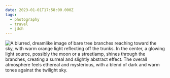 ```yaml
---
date: 2023-01-01T17:58:00.000Z
tags:
  - photography
  - travel
  - jdch
---
```

![A blurred, dreamlike image of bare tree branches reaching toward the sky, with warm orange light reflecting off the trunks. In the center, a glowing light source, possibly the moon or a streetlamp, shines through the branches, creating a surreal and slightly abstract effect. The overall atmosphere feels ethereal and mysterious, with a blend of dark and warm tones against the twilight sky.](/assets/photos/20230101-IMG_4514.jpg)